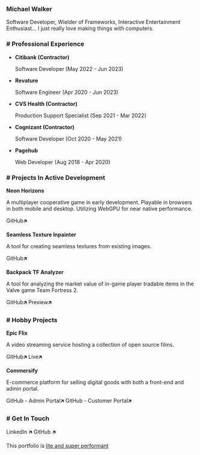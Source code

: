 
### Michael Walker
Software Developer, Wielder of Frameworks, Interactive Entertainment Enthusiast... I just really love making things with computers.

<Divider />

### # Professional Experience

- **Citibank (Contractor)**

  Software Developer (May 2022 - Jun 2023)

- **Revature**

  Software Engineer (Apr 2020 - Jun 2023)

- **CVS Health (Contractor)**

  Production Support Specialist (Sep 2021 - Mar 2022)

- **Cognizant (Contractor)**

  Software Developer (Oct 2020 - May 2021)

- **Pagehub**

  Web Developer (Aug 2018 - Apr 2020)


<Divider />

### # Projects In Active Development

**Neon Horizons**

A multiplayer cooperative game in early development. Playable in browsers in both mobile and desktop.  Utilizing WebGPU for near native performance.

<TechBadgeLink tech={technologies.Unity} /> <TechBadgeLink tech={technologies.WebGPU} /> <TechBadgeLink tech={technologies.Deno} />
<TechBadgeLink tech={technologies.Multiplayer} /> <TechBadgeLink tech={technologies.dotnet} />

<div className="my-6" />

<ButtonLink url="https://github.com/Mohcka/neon-horizons">GitHub🡵</ButtonLink> 

**Seamless Texture Inpainter**

A tool for creating seamless textures from existing images.

<TechBadgeLink tech={technologies.Python} /> <TechBadgeLink tech={technologies.GenerativeAI} /> <TechBadgeLink tech={technologies.StableDiffusion} />
<TechBadgeLink tech={technologies.TypeScript} />

<div className="my-6" />

<ButtonLink url="https://github.com/Mohcka/seamless-texture-inpainting/tree/dev">GitHub🡵</ButtonLink> 

**Backpack TF Analyzer**

A tool for analyzing the market value of in-game player tradable items in the Valve game Team Fortress 2.
<TechBadgeLink tech={technologies.Nextjs} /> <TechBadgeLink tech={technologies.TypeScript} /> <TechBadgeLink tech={technologies.Bunjs} />
<TechBadgeLink tech={technologies.WebSockets} /> <TechBadgeLink tech={technologies.DockerCompose} />

<div className="my-6" />

<ButtonLink url="https://github.com/Mohcka/bptf-analyzer/tree/dev">GitHub🡵</ButtonLink>
<ButtonLink url="https://bptf-analyzer.michael-walker.dev/" color="#007BFF">Preview🡵</ButtonLink>  

<Divider className="mt-10" />

### # Hobby Projects
**Epic Flix**

A video streaming service hosting a collection of open source films.
<TechBadgeLink tech={technologies.Nextjs} /> <TechBadgeLink tech={technologies.Authentication} /> <TechBadgeLink tech={technologies.MongoDB} />
<TechBadgeLink tech={technologies.TypeScript} />

<div className="my-6" />

<ButtonLink url="https://github.com/Mohcka/seamless-texture-inpainting/tree/dev">GitHub🡵</ButtonLink> 
<ButtonLink url="https://epic-flix.michael-walker.dev/" color="#00ADD8">Live🡵</ButtonLink> 

**Commersify**

E-commerce platform for selling digital goods with both a front-end and admin portal.
<TechBadgeLink tech={technologies.Nextjs} /> <TechBadgeLink tech={technologies.Authentication} /> <TechBadgeLink tech={technologies.PostgreSQL} />
<TechBadgeLink tech={technologies.Microservices} /> <TechBadgeLink tech={technologies.TypeScript} />

<div className="my-6" />

<ButtonLink url="https://github.com/Mohcka/commersify-admin">GitHub - Admin Portal🡵</ButtonLink>
<ButtonLink url="https://github.com/Mohcka/commersify-store-front">GitHub - Customer Portal🡵</ButtonLink>

<Divider className="mt-10" />

### # Get In Touch
<ButtonLink url="https://www.linkedin.com/in/michae-x-walker/" color="#0a66c2">LinkedIn 🡵</ButtonLink>
<ButtonLink url="https://github.com/Mohcka">GitHub 🡵</ButtonLink>

<Divider className="mt-10" />

This portfolio is <a href="https://pagespeed.web.dev/analysis/https-michael-walker-dev/n9ml5ylo04?form_factor=mobile">lite and super performant</a>
